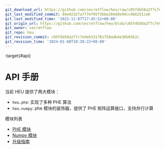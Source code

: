 ```yaml
---
git_download_url: https://github.com/secretflow/heu/raw/c05f4b58a2f7c7e9e6331781758adb4e36b03b2c/docs/references/index.rst
git_last_modified_commit: 84e4232fa777ef95f3bbe204dde99cc4b6251ce6
git_last_modified_time: '2022-11-07T17:45:52+08:00'
git_origin_url: https://github.com/secretflow/heu/blob/c05f4b58a2f7c7e9e6331781758adb4e36b03b2c/docs/references/index.rst
git_owner: secretflow
git_repo: heu
git_revision_commit: c05f4b58a2f7c7e9e6331781758adb4e36b03b2c
git_revision_time: '2024-01-08T10:30:22+08:00'
---
```


:target{#api}

# API 手册

当前 HEU 提供了两大模块：

- `heu.phe`: 实现了多种 PHE 算法
- `heu.numpy`: phe 模块的装饰器，提供了 PHE 矩阵运算接口，支持并行计算

模块列表

<TableOfContents>


  - [PHE 模块](phe_api.mdx)
  - [Numpy 模块](numpy_api.mdx)
  - [升级指南](upgrade_guide.mdx)
</TableOfContents>
